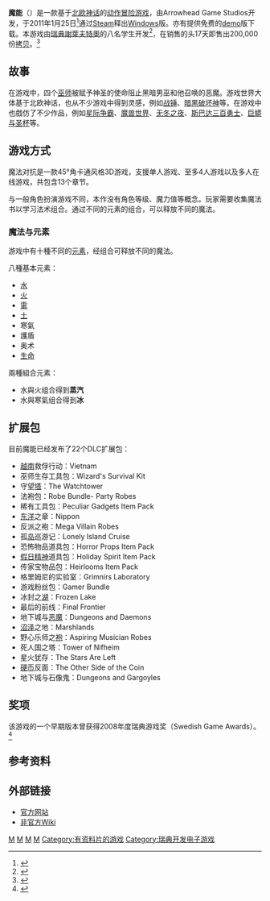 {{noteTA
|G1=Games
}}
{{Infobox VG
|title = 魔能
|caption = 
| english = Magicka
|developer = Arrowhead Game Studios
|publisher = [[Paradox_Interactive|Paradox Interactive]]
|producer = 
|designer = 
|engine =  [[Microsoft_XNA|Microsoft XNA]]
|released = 2011年1月25日<ref>{{cite web |url=http://news.bigdownload.com/2011/01/21/exclusive-magicka-to-be-released-on-tuesday-january-25/ |title=Exclusive: Magicka to be released on Tuesday January 25 |last=Callaham |first=John |date=2011-01-21 |publisher=BigDownload |accessdate=2011-02-05 |archive-date=2011-01-23 |archive-url=https://web.archive.org/web/20110123020314/http://news.bigdownload.com/2011/01/21/exclusive-magicka-to-be-released-on-tuesday-january-25/ |dead-url=yes }}</ref>
|genre = [[动作冒险游戏|动作冒险]] 
|modes = [[单人游戏|单人]]、[[多人游戏|多人]]、多人在线
|platforms = [[Microsoft_Windows|Windows]] ([[.NET_Framework|.NET]])
}}

'''魔能'''（{{lang|en|'''Magicka'''}}）是一款基于[[北欧神话|北欧神话]]的[[动作冒险游戏|动作冒险]][[电子游戏|游戏]]，由Arrowhead Game Studios开发，于2011年1月25日<ref>{{cite web|url=http://arrowheadgamestudios.com/?page=games&subpage=magicka|title=Magicka|last=|first=|date=|publisher=Arrowhead Game Studios|accessdate=2010-06-22|archive-date=2013-07-16|archive-url=https://www.webcitation.org/6I95Lha4k?url=http://arrowheadgamestudios.com/?page=games|dead-url=yes}}</ref>通过[[Steam|Steam]]释出[[Windows|Windows]]版。亦有提供免费的[[游戏演示|demo]]版下载。本游戏由[[瑞典|瑞典]][[謝萊夫特奧|謝萊夫特奧]]{{tsl|en|Luleå University of Technology|吕勒奥理工大学}}的八名学生开发<ref name=nyteknik>{{cite news |title=Studenterna som gjorde årets bästa spel |first=Hanna |last=Eriksson |url=http://www.nyteknik.se/special/tekniska_hogskolor/article259472.ece |newspaper=[[Ny_Teknik|Ny Teknik]] |date=2009-02-24 |language=sv |accessdate=2011-02-05 |archive-date=2016-03-03 |archive-url=https://web.archive.org/web/20160303184555/http://www.nyteknik.se/special/tekniska_hogskolor/article259472.ece |dead-url=no }}</ref>，在销售的头17天即售出200,000份[[拷贝|拷贝]]。<ref>{{Cite web |url=http://news.bigdownload.com/2011/02/11/interview-magickas-producer-talks-about-reaching-the-200-000-s/ |title=存档副本 |access-date=2011-03-07 |archive-date=2011-02-15 |archive-url=https://web.archive.org/web/20110215221414/http://news.bigdownload.com/2011/02/11/interview-magickas-producer-talks-about-reaching-the-200-000-s |dead-url=yes }}</ref>

== 故事 ==
在游戏中，四个[[巫师|巫师]]被赋予神圣的使命阻止黑暗男巫和他召唤的恶魔。游戏世界大体基于北欧神话，也从不少游戏中得到灵感，例如[[战锤|战锤]]、[[暗黑破坏神_(游戏)|暗黑破坏神]]等。在游戏中也戲仿了不少作品，例如[[星际争霸|星际争霸]]、[[魔兽世界|魔兽世界]]、[[无冬之夜|无冬之夜]]、[[斯巴达三百勇士|斯巴达三百勇士]]、[[巨蟒与圣杯|巨蟒与圣杯]]等。

== 游戏方式 ==
魔法对抗是一款45°角卡通风格3D游戏，支援单人游戏、至多4人游戏以及多人在线游戏，共包含13个章节。

与一般角色扮演游戏不同，本作没有角色等级、魔力值等概念。玩家需要收集魔法书以学习法术组合。通过不同的元素的组合，可以释放不同的魔法。

=== 魔法与元素 ===
游戏中有十種不同的[[元素_(消歧義)|元素]]，经组合可释放不同的魔法。

八種基本元素：
* [[水|水]]
* [[火|火]]
* [[電|電]]
* [[土|土]]
* 寒氣
* 護盾
* 奥术
* [[生命|生命]]
兩種組合元素：
* 水與火组合得到'''蒸汽'''
* 水與寒氣组合得到'''冰'''

== 扩展包 ==
目前魔能已经发布了22个DLC扩展包：
*[[越南|越南]]救俘行动：Vietnam
*巫师生存工具包：Wizard's Survival Kit
*守望[[塔|塔]]：The Watchtower
*法袍包：Robe Bundle- Party Robes
*稀有工具包：Peculiar Gadgets Item Pack
*[[东洋|东洋]]之章：Nippon
*反派之袍：Mega Villain Robes
*孤[[岛|岛]]巡游记：Lonely Island Cruise
*恐怖物品道具包：Horror Props Item Pack
*[[假日|假日]][[精神|精神]]道具包：Holiday Spirit Item Pack
*传家宝物品包：Heirlooms Item Pack
*格里姆尼的实验室：Grimnirs Laboratory
*游戏粉丝包：Gamer Bundle
*冰封之[[湖|湖]]：Frozen Lake
*最后的前线：Final Frontier
*地下城与[[恶魔|恶魔]]：Dungeons and Daemons
*[[沼泽|沼泽]]之地：Marshlands
*野心乐师之[[袍|袍]]：Aspiring Musician Robes
*死人国之塔：Tower of Nifheim
*星火犹存：The Stars Are Left
*[[硬币|硬币]]反面：The Other Side of the Coin
*地下城与石像鬼：Dungeons and Gargoyles

== 奖项 ==
该游戏的一个早期版本曾获得2008年度瑞典游戏奖（Swedish Game Awards）。<ref>{{cite web |url=http://2008.gameawards.se/competition_entries/75 |title=Swedish Game Awards 2008 Winners |last=Ministra |first=Ad |date=2008-05-25 |publisher=Swedish Game Awards |accessdate=2010-06-22 |deadurl=yes |archiveurl=https://web.archive.org/web/20151123033614/http://2008.gameawards.se/competition_entries/75 |archivedate=2015-11-23 }}</ref>

== 参考资料 ==
<references/>

== 外部链接 ==
* [https://web.archive.org/web/20171007021911/http://www.magickagame.com/ 官方网站]
* [http://www.magickapedia.net/ 非官方Wiki]

{{DEFAULTSORT:Magicka}}
[[Category:2011年电子游戏|M]]
[[Category:奇幻电子游戏|M]]
[[Category:北歐神話題材作品|M]]
[[Category:Windows游戏|M]]
[[Category:有资料片的游戏|Category:有资料片的游戏]]
[[Category:瑞典开发电子游戏|Category:瑞典开发电子游戏]]